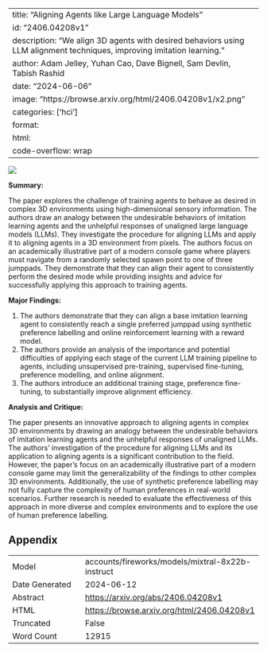 
---
title: "Aligning Agents like Large Language Models"
id: "2406.04208v1"
description: "We align 3D agents with desired behaviors using LLM alignment techniques, improving imitation learning."
author: Adam Jelley, Yuhan Cao, Dave Bignell, Sam Devlin, Tabish Rashid
date: "2024-06-06"
image: "https://browse.arxiv.org/html/2406.04208v1/x2.png"
categories: ['hci']
format:
  html:
    code-overflow: wrap
---

![](https://browse.arxiv.org/html/2406.04208v1/x2.png)

**Summary:**

The paper explores the challenge of training agents to behave as desired in complex 3D environments using high-dimensional sensory information. The authors draw an analogy between the undesirable behaviors of imitation learning agents and the unhelpful responses of unaligned large language models (LLMs). They investigate the procedure for aligning LLMs and apply it to aligning agents in a 3D environment from pixels. The authors focus on an academically illustrative part of a modern console game where players must navigate from a randomly selected spawn point to one of three jumppads. They demonstrate that they can align their agent to consistently perform the desired mode while providing insights and advice for successfully applying this approach to training agents.

**Major Findings:**

1. The authors demonstrate that they can align a base imitation learning agent to consistently reach a single preferred jumppad using synthetic preference labelling and online reinforcement learning with a reward model.
2. The authors provide an analysis of the importance and potential difficulties of applying each stage of the current LLM training pipeline to agents, including unsupervised pre-training, supervised fine-tuning, preference modelling, and online alignment.
3. The authors introduce an additional training stage, preference fine-tuning, to substantially improve alignment efficiency.

**Analysis and Critique:**

The paper presents an innovative approach to aligning agents in complex 3D environments by drawing an analogy between the undesirable behaviors of imitation learning agents and the unhelpful responses of unaligned LLMs. The authors' investigation of the procedure for aligning LLMs and its application to aligning agents is a significant contribution to the field. However, the paper's focus on an academically illustrative part of a modern console game may limit the generalizability of the findings to other complex 3D environments. Additionally, the use of synthetic preference labelling may not fully capture the complexity of human preferences in real-world scenarios. Further research is needed to evaluate the effectiveness of this approach in more diverse and complex environments and to explore the use of human preference labelling.

## Appendix

|          |          |
|----------|----------|
| Model     | accounts/fireworks/models/mixtral-8x22b-instruct       |
| Date Generated     | 2024-06-12       |
| Abstract | [https://arxiv.org/abs/2406.04208v1](https://arxiv.org/abs/2406.04208v1)        |
| HTML     | [https://browse.arxiv.org/html/2406.04208v1](https://browse.arxiv.org/html/2406.04208v1)       |
| Truncated       | False       |
| Word Count       | 12915       |
